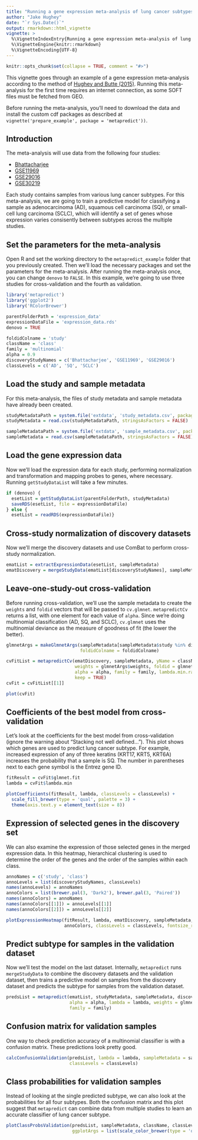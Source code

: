 ```yaml
---
title: "Running a gene expression meta-analysis of lung cancer subtypes"
author: "Jake Hughey"
date: "`r Sys.Date()`"
output: rmarkdown::html_vignette
vignette: >
  %\VignetteIndexEntry{Running a gene expression meta-analysis of lung cancer subtypes}
  %\VignetteEngine{knitr::rmarkdown}
  %\VignetteEncoding{UTF-8}
---
```


```r
knitr::opts_chunk$set(collapse = TRUE, comment = "#>")
```

This vignette goes through an example of a gene expression meta-analysis according to the method of [Hughey and Butte (2015)](https://doi.org/10.1093/nar/gkv229). Running this meta-analysis for the first time requires an internet connection, as some SOFT files must be fetched from GEO.

Before running the meta-analysis, you'll need to download the data and install the custom cdf packages as described at `vignette('prepare_example', package = 'metapredict'))`.

## Introduction
The meta-analysis will use data from the following four studies:

* [Bhattacharjee](http://www.broadinstitute.org/cgi-bin/cancer/publications/view/62)
* [GSE11969](http://www.ncbi.nlm.nih.gov/geo/query/acc.cgi?acc=GSE11969)
* [GSE29016](http://www.ncbi.nlm.nih.gov/geo/query/acc.cgi?acc=GSE29016)
* [GSE30219](http://www.ncbi.nlm.nih.gov/geo/query/acc.cgi?acc=GSE30219)

Each study contains samples from various lung cancer subtypes. For this meta-analysis, we are going to train a predictive model for classifying a sample as adenocarcinoma (AD), squamous cell carcinoma (SQ), or small-cell lung carcinoma (SCLC), which will identify a set of genes whose expression varies consisently between subtypes across the multiple studies.

## Set the parameters for the meta-analysis
Open R and set the working directory to the `metapredict_example` folder that you previously created. Then we'll load the necessary packages and set the parameters for the meta-analysis. After running the meta-analysis once, you can change `denovo` to `FALSE`. In this example, we're going to use three studies for cross-validation and the fourth as validation.
```r
library('metapredict')
library('ggplot2')
library('RColorBrewer')

parentFolderPath = 'expression_data'
expressionDataFile = 'expression_data.rds'
denovo = TRUE

foldidColname = 'study'
className = 'class'
family = 'multinomial'
alpha = 0.9
discoveryStudyNames = c('Bhattacharjee', 'GSE11969', 'GSE29016')
classLevels = c('AD', 'SQ', 'SCLC')
```

## Load the study and sample metadata
For this meta-analysis, the files of study metadata and sample metadata have already been created.
```r
studyMetadataPath = system.file('extdata', 'study_metadata.csv', package = 'metapredict')
studyMetadata = read.csv(studyMetadataPath, stringsAsFactors = FALSE)

sampleMetadataPath = system.file('extdata', 'sample_metadata.csv', package = 'metapredict')
sampleMetadata = read.csv(sampleMetadataPath, stringsAsFactors = FALSE)
```

## Load the gene expression data
Now we'll load the expression data for each study, performing normalization and transformation and mapping probes to genes, where necessary. Running `getStudyDataList` will take a few minutes.
```r
if (denovo) {
  esetList = getStudyDataList(parentFolderPath, studyMetadata)
  saveRDS(esetList, file = expressionDataFile)
} else {
  esetList = readRDS(expressionDataFile)}
```

## Cross-study normalization of discovery datasets
Now we'll merge the discovery datasets and use ComBat to perform cross-study normalization.
```r
ematList = extractExpressionData(esetList, sampleMetadata)
ematDiscovery = mergeStudyData(ematList[discoveryStudyNames], sampleMetadata)
```

## Leave-one-study-out cross-validation
Before running cross-validation, we'll use the sample metadata to create the `weights` and `foldid` vectors that will be passed to `cv.glmnet`. `metapredictCv` returns a list, with one element for each value of `alpha`. Since we're doing multinomial classification (AD, SQ, and SCLC), `cv.glmnet` uses the multinomial deviance as the measure of goodness of fit (the lower the better).
```r
glmnetArgs = makeGlmnetArgs(sampleMetadata[sampleMetadata$study %in% discoveryStudyNames,],
                            foldidColname = foldidColname)

cvFitList = metapredictCv(ematDiscovery, sampleMetadata, yName = className,
                          weights = glmnetArgs$weights, foldid = glmnetArgs$foldid,
                          alpha = alpha, family = family, lambda.min.ratio = 0.001,
                          keep = TRUE)
cvFit = cvFitList[[1]]

plot(cvFit)
```

## Coefficients of the best model from cross-validation
Let's look at the coefficients for the best model from cross-validation (ignore the warning about "Stacking not well defined..."). This plot shows which genes are used to predict lung cancer subtype. For example, increased expression of any of three keratins (KRT17, KRT5, KRT6A) increases the probability that a sample is SQ. The number in parentheses next to each gene symbol is the Entrez gene ID.
```r
fitResult = cvFit$glmnet.fit
lambda = cvFit$lambda.min

plotCoefficients(fitResult, lambda, classLevels = classLevels) +
  scale_fill_brewer(type = 'qual', palette = 3) +
  theme(axis.text.y = element_text(size = 8))
```

## Expression of selected genes in the discovery set
We can also examine the expression of those selected genes in the merged expression data. In this heatmap, hierarchical clustering is used to determine the order of the genes and the order of the samples within each class.
```r
annoNames = c('study', 'class')
annoLevels = list(discoveryStudyNames, classLevels)
names(annoLevels) = annoNames
annoColors = list(brewer.pal(3, 'Dark2'), brewer.pal(3, 'Paired'))
names(annoColors) = annoNames
names(annoColors[[1]]) = annoLevels[[1]]
names(annoColors[[2]]) = annoLevels[[2]]

plotExpressionHeatmap(fitResult, lambda, ematDiscovery, sampleMetadata, annoLevels,
                      annoColors, classLevels = classLevels, fontsize_row = 7)
```

## Predict subtype for samples in the validation dataset
Now we'll test the model on the last dataset. Internally, `metapredict` runs `mergeStudyData` to combine the discovery datasets and the validation dataset, then trains a predictive model on samples from the discovery dataset and predicts the subtype for samples from the validation dataset.
```r
predsList = metapredict(ematList, studyMetadata, sampleMetadata, discoveryStudyNames,
                        alpha = alpha, lambda = lambda, weights = glmnetArgs$weights,
                        family = family)
```

## Confusion matrix for validation samples
One way to check prediction accuracy of a multinomial classifier is with a confusion matrix. These predictions look pretty good.
```r
calcConfusionValidation(predsList, lambda = lambda, sampleMetadata = sampleMetadata,
                        classLevels = classLevels)
```

## Class probabilities for validation samples
Instead of looking at the single predicted subtype, we can also look at the probabilities for all four subtypes. Both the confusion matrix and this plot suggest that `metapredict` can combine data from multiple studies to learn an accurate classifier of lung cancer subtype.
```r
plotClassProbsValidation(predsList, sampleMetadata, className, classLevels, size = 1.5,
                         ggplotArgs = list(scale_color_brewer(type = 'qual', palette = 3)))
```
